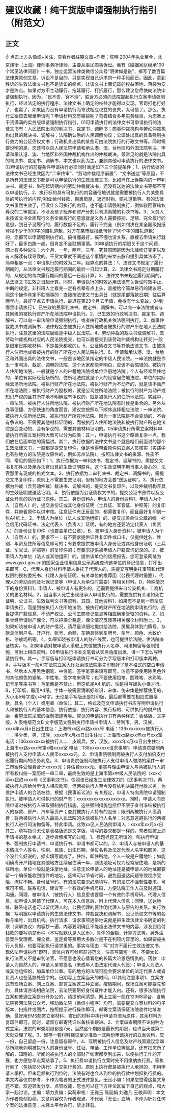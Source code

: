 # 建议收藏！纯干货版申请强制执行指引（附范文）
## 正文
☝ 点击上方头像或+关注，查看作者往期文章~作者：陈明 2004年执业至今，北京炜衡（上海）律师事务所律师，主要从事民商事诉讼。著有《婚姻家庭继承100个常见法律问题》一书，独立运营法律类微信公众号“明律如是说”，撰写了数百篇法律类原创文章。诉讼不是目的，只是实现自己诉求的一种手段而已。因此，拿到胜诉的生效法律文书也不是诉讼的终点，让该文书上面记载的权益落地、落袋为安才是终点。如果对方不主动履行、拖延履行、打折履行，那么建议您尽快向法院申请强制执行。因为，“民不告，官不理”，胜诉方必须向法院提起执行立案申请强制执行，经过法定的执行程序，法律文书上确定的权益才能得以实现。官司打也打好了，也赢了，如果因为没有申请执行而导致相应权益的丧失，太可惜了。那么，执行立案该去哪里申请呢？申请材料又有哪些呢？笔者结合多年实务经验，为您奉上干货满满的实务版申请强制执行指引。01可申请执行的法律文书可申请执行的法律文书有：人民法院出具的判决书、裁定书、调解书；商事仲裁机构与劳动仲裁机构出具的裁决书、调解书；法院确认后的人民调解协议；公证处出具的具备强制执行效力的公证债权文书；行政机关出具的某些可由法院执行的行政文书等。同时需要说明的是，您还可以向人民法院申请和承认港、澳、台地区和外国法院判决，申请和承认港、澳、台地区和外国仲裁机构作出的仲裁裁决。最常见的就是法院出具的判决书、裁定书、调解书，本文也以此为主，兼顾其他可申请执行的法律文书。02申请执行的前提条件申请执行必须同时满足如下三个前提条件：1、执行依据的法律文书已经生效因为“二审终审”、“劳动仲裁程序前置”、“文书送达”等原因，不是所有的法律文书都是可以申请执行的生效法律文书，比如尚在上诉期内的一审判决书、裁定书，尚在起诉期内的劳动仲裁裁决书，还没有送达的法律文书等都不可以申请执行。2、执行标的具有可执行的内容通俗地说就是需要被执行人为某些具体的可执行的内容,例如:给付钱款、搬离房屋、返还财物、赔礼道歉等。有的法律文书虽然生效了，但没什么可执行的内容，也不能申请强制执行，例如驳回管辖权异议的二审裁定，不涉及孩子抚养和财产分割只判决离婚的判决书等。3、义务人未按该文书全面履行义务全面履行的意思就是义务人需要按期、足额、完全履行的意思，到日子没履行的，履行数额不足的，履行不完全（例如判决在某全国级报纸登报不少于300字的赔礼道歉，对方在某市级报纸刊登了50个字的赔礼道歉）的，您都可以申请强制执行的。搞得懂最好，搞不懂也没关系，直接去申请执行就好了，最多白跑一趟，但肯定不会耽搁事情。03申请执行的期限关于这个问题，网上有多种说法：六个月、一年、两年、三年。究其原因是因为法律修订变更以及有人解读有误导致的。干货文章就不阐述这个事情的来龙去脉和援引具体法条了，简单粗暴一点：申请执行的时效为二年。起算点的算法：1、法律文书规定了履行期间的，从法律文书规定履行期间的最后一日起计算。2、法律文书规定分期履行的，从规定的每次履行期间的最后一日起计算。3、法律文书未规定履行期间的，从法律文书生效之日起计算。同时，申请执行的时效适用法律有关诉讼时效中止、中断的规定。非科班人士看完一定有点晕有点上头，直接给个简单易行的建议吧，照这个操作肯定不耽搁事的：直接按法律文书出具日（就是尾部落款日期）往后算两年内，最好早点去申请执行，最迟在第23个月去申请，免得有什么变故。04到哪里申请执行1、已生效的民事判决书、裁定书、调解书，可以向一审法院或者与其同级的被执行财产所在地法院申请执行。2、已生效的行政判决书、裁定书、调解书，可以向一审法院申请强制执行，或者由行政机关依法强制执行。3、商事仲裁裁决书或调解书，法律规定由被执行人住所地或者被执行的财产所在地人民法院执行，注意这里的法院层级是中级人民法院。4、劳动仲裁的裁决书或调解书，去劳动仲裁机构对应的人民法院提交，也可以直接交到该劳动仲裁机构让转交(一般是限定日期收材料，不是每天都收的)。5、公证债权文书等其他法律文书，由被执行人住所地或者被执行的财产所在地人民法院执行。6、申请和承认港、澳、台地区和外国出具的法律文书，一般是该地区某指定的中级人民法院。一审法院就是作出一审判决、裁定、调解的法院，这个大家都能弄明白，应该不会搞错的。被执行人住所地法院，一般就是个人的户籍地法院或单位注册地法院；个人有经常居住地的，单位有实际经营场所的，住所地法院就是个人的经常居住地法院，单位的实际经营场所地法院。被执行财产所在地法院，被执行财产为不动产的，就是该不动产所在地法院；被执行财产为股权的，就是公司住所地法院；被执行的财产为动产或知识产权的且其所在地不明确或有争议的，就是被执行人的住所地法院。实践中，一审法院、被执行人住所地法院、被执行财产所在地法院有时候是重合的。另外从办事便捷、方便快速的角度而言，建议您按照以下顺序选择相应法院：一审法院、被执行人住所地法院、被执行财产所在地法院。因为一审法院是不会变动的、不会有争议的、不需要其他材料证明的，而被执行人住所地法院和被执行财产所在地法院是会变动的、会有争议的、需要其他材料证明的。05申请执行所需立案材料申请执行所需立案材料大致可以分为四类：其一，申请执行书这个略微复杂一点，我们放在后面单独的篇幅讲。其二，执行依据的法律文书这个就是咱们前面说的那个生效法律文书，一般都是提交复印件，但是也得带着原件供立案人员核实（实践中也有些地方的法院是收原件的，例如苏州法院）。按照法律文书的来源、性质不同，常见的情形如下：1、执行依据为一审判决书、裁定书、调解书的，需提交文书复印件以及承办法官出具的生效证明原件。这个生效证明不用当事人操心的，法官那里有现成的格式文本。2、执行依据为二审判决书、裁定书、调解书的，需提交文书复印件，原则上不需要生效证明，但有的地方会要“送达证明”。3、执行依据为仲裁（含劳动仲裁）裁决书、调解书的，提交文书复印件，以及仲裁机构开具的生效证明或送达证明。4、执行依据为公证债权文书的，提交公证书原件以及公证处开具的执行证书原件。其三，身份资料A，申请人的身份资料1，申请人为个人（自然人）的，提交身份证或其他身份证明（士兵证、军官证、护照等）的复印件，并带着原件以供审核。注意证件有正反面的，都需要复印，而且最好复印到一张A4纸上。2，申请人为单位（法人或其他组织）的，提交加盖单位公章的统一社会信用代码证书、法定代表人（负责人）证明，有的地方还要法定代表人（负责人）的身份证复印件（也要盖单位公章）。B，被申请人身份资料1，被申请人为个人（自然人）的，要求不一：有不要求提供证件复印件或口卡，仅提供姓名、性别、年龄及住所等信息即可的；有要求提供被申请人身份证或其他身份证明（士兵证、军官证、护照等）的复印件的；有要求提供被申请人户籍查询记录的。2，被申请人为单位（法人或其他组织）的，提供该单位的信用报告，您可登录网址为www.gsxt.gov.cn的国家企业信用信息公示系统查询该单位的登记信息，打印出来即可。C，代理人身份材料申请人委托了代理人的，需提交写明委托事项和代理权限的授权委托书、代理人身份证明、有关单位的推荐函（公民代理时需要）、代理人的劳动合同及社保记录等（申请人为单位时需要）等相关材料。D，特殊情况下的身份资料1，申请人、被申请人有更名的，还需要提供来自公安机关、工商机关的更名材料。2，因当事人死亡出现继承人申请执行的，需要提供有关诸如死亡证明、公证书、生效裁判文书等资料。其四，其他资料1，如果您不是到一审法院申请执行，而是到被执行人住所地法院、被执行的财产所在地法院申请执行的，应当提供户籍信息、不动产权证、公司工商登记信息等相应确定管辖的资料。2，如果曾经申请财产保全，可以把保全裁定、保全情况反馈等相关保全材料附上。3，如果知晓被申请人的财产情况，请尽量详细地提供给法院，房屋具体到门牌号，存款具体到户名、开户行、账号、余额，车辆具体到车牌号、型号、颜色、大致价格、停放场所等。4，如果知晓被申请人的财产线索，也可提供给法院，供法院查证核实。5，如果申请对被申请人采取上失信被执行人名单、司法拘留等强制措施，可附上相应资料。06申请执行书本文笔者从实务角度出发，讲一下怎么写申请执行书。其一，手写版与打印版申请执行书可分为手写版本和打印版本两种。A，手写版本一般可在法院立案大厅处索取法院事先印制好了基本格式的空白申请书，然后本人用黑色钢笔、中性笔、签字笔等来填写即可。注意不要使用除黑色外的其他颜色的钢笔、中性笔、签字笔来填写；也不要使用铅笔、圆珠笔、水彩笔、记号笔等来书写；毛笔倒是不禁止，但这纸是A4 纸的，怕是得写蝇头小楷才行。B，打印版，需用A4纸，字体一般需要清晰好辨识，宋体、仿宋体是推荐使用的，大小用5号字或小4号字。无论是手写版还是打印版，最后都需要在相应位置落款，具名（个人）或用章（单位）。其二，格式及范文申请执行书应写明申请执行人和被执行人的基本信息、执行依据、执行内容、执行标的、可供执行的财产线索、希望法院采取的强制措施等等。常见的申请执行书有两种样式：表格版、文字版。A 表格版范文B 文字版范文强制执行申请书申请人：劳利市，男，汉族，xxxx年xx月x日出生住址：上海市xx区xx路xxxx号  电话：139xxxxxxxx被执行人一：洪少柔，男，汉族，xxxx年x月xx日出生住址：上海市xx路xxx弄xx号xxx室  电话：136xxxxxxxx被执行人二：皮飒兵，女，汉族，xxxx年x月xx日出生住址：上海市xx路xxxx号第x幢xxxx室  电话：138xxxxxxxx请求事项1、申请贵院强制两被执行人支付申请人人民币xxxxxx元。2、申请贵院强制两被执行人支付加倍支付迟履行期间的债务利息。3、申请贵院强制两被执行人支付申请人缴纳的案件一审二审案件受理费合计xxxxx元；评估费xxxx元。事实与理由申请人与两被执行人的所有权纠纷一案历经一审二审，最终生效的是上海市第x中级人民法院的（xxxx）沪xx民终xxxx号《民事判决书》。依照该已经发生法律效力的《民事判决书》，两被执行人应给付申请人相应款项，但两被执行人至今没有依判决履行付款义务。为维护申请人的合法权益，根据《民事诉讼法》有关规定，申请人特向贵院申请强制执行。被申请人可供执行的财产有：xxxxxxxxxxxxxxxxxxxx。同时，申请人向贵院申请对被执行人采取强制执行措施。这些强制措施包括但不限于查封冻结被执行人的存款、房产、汽车等资产；查封被执行人持有的股份；限制两被执行人高消费；将两被执行人列入最高人民法院的失信被执行人名单；对恶意逃避执行的两被执行人进行司法拘留等。特此申请。此致xx区人民法院申请人：xxxx年xx月xx日其三，填写指引无论是表格版还是文字版，填写的要求都是一样的，笔者就按上述申请书的基本格式，逐步拆解填写的过程。1、标题标题无所谓的，叫执行申请书、强制执行申请书、申请执行书、申请书都可以的。2、申请人与被申请人的基本情况个人姓名、性别、民族、出生日期，单位名称及法定代表人名字和职务，这个没什么好说的，据实填写就成了。住址，即住所地，个人一般是户籍地址；如能明确离开户籍地在其他地方连续居住满一年，则该地址可视为经常居住地，是新的住所地。单位一般就是注册地址。注意无论申请人的地址还是被申请人的地址都要留一个确保能收到信件的地址，这样可以节省时间，避免因送达问题导致程序受阻、流程不畅。身份证号码，有的法院要求必须填写，有的法院不强制性要求，可填可不填。联系电话，建议写一个有效的手机号码，方便法院工作人员及时通知、沟通。同理，被申请人（被执行人）信息里也要留一个有效的手机号码。代理人信息，如申请人聘请了代理人，可在本人信息后，附上代理人信息；同理，送达地址、联系电话也可以留代理人的。公民代理的要注明代理人与原告的关系。执行依据：写明据以申请执行的生效法律文书、仲裁裁决和调解书、公证债权文书等的名称与编号，出具机构。执行请求：请求事项通俗地说就是把生效法律文书确定的判项（调解协议）内容抄一遍，内容要明确且不能超出法律文书的内容，涉及到给付钱款的要写清楚币种（不写就默认是人民币）、具体的金额、计算方式等。另外注意案件受理费、保全费、鉴定费等费用大多数时是不在判项内容里的，如果要被执行人负担，也要写到执行请求里的。事实与理由：写“对方不履行生效法律文书，现依法申请执行”即可，具体内容可参照前述范文，注意写简短一些，不要太长。执行法官又不是审判法官，不愿意也没心情看您的长篇大论恩怨情仇的。落款：申请人为自然人的，申请人亲笔签名（未成年人由法定代理人代签）；申请人为法人或其他组织的，加盖单位公章。有的地方的法院可能会要求单位的法定代表人或者负责人也在落款处签字的。日期写上立案当天的时间。07其他注意事项1、立案方式有现场立案、网上立案、邮寄立案这三种立案。疫情期间，现场立案可能要先预约，具体请咨询相应法院，去法院要带好身份证件才能入内。还有，很多法院执行立案和普通立案是分开办公的，请提前问清楚。网上立案一般在12368平台、当地法院官网法院公众号、移动微法院（微信小程序）均可，需要提交立案材料的电子版本、扫描件或图片，按照提示进行操作即可。邮寄立案请保证法院收件地址准确，最好用EMS邮寄立案材料，寄出的材料中执行申请书须为原件，其余材料为复印件即可。同时，请留存邮寄凭证以备核查跟进。2、立案审查期限不论何种方式立案，法院的审查期限都是7天，当然这个期限是最长的期限，也许当天或第二天就受理了呢。3、留存一套材料建议至少准备一式两份申请执行的立案资料，交一份，自己留底一份，注意留存原件。4、写明被执行人信息及财产线索建议您竭尽所能地列明被执行人的身份证号、住址、电话、工作单位等信息，还有把您所了解的、知晓的、听闻的被执行人的全部财产线索都罗列出来，以便执行工作的开展，也方便您早点案结事了。5、执行费申请执行立案时先不用缴纳执行费，等执行到了（包括部分执行）才交执行费的。原则上执行费是被执行人承担的，不用申请人承担。但未足额执行到位时，法院有时也会从到位的执行款中划扣执行费的。本文内容仅供参考，不作为笔者的正式法律意见。无讼小编：如果您觉得这篇文章还不错，欢迎转发分享、点赞收藏，您也可以在下方评论区留下自己的观点，和大家一起讨论。主编：靖力责编：梁萌审核：王雅玉 陈丽娟 刘逸凡 王敬声明：本文为作者原创投稿，文章内容仅为作者观点，不代表「无讼」立场，不作为针对任何个案的法律意见；未经本平台许可，禁止转载。